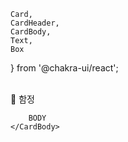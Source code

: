     Card,
    CardHeader,
    CardBody,
    Text,
    Box
} from '@chakra-ui/react';


<br/>
<Card bg="#fef5e7">
    <CardBody>
        <Box mb={2}>
        <Text fontSize="lg" as="b" color="tomato">🤔 함정</Text>
        </Box>
        
        BODY
    </CardBody>
</Card>
<br/>